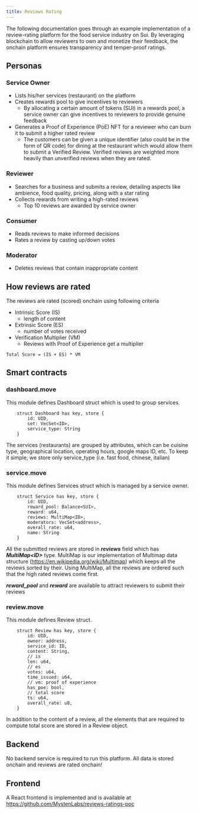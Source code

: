 ```yaml
---
title: Reviews Rating
---
```


The following documentation goes through an example implementation of a review-rating platform for the food service industry on Sui. By leveraging blockchain to allow reviewers to own and monetize their feedback, the onchain platform ensures transparency and temper-proof ratings.

## Personas

### Service Owner
- Lists his/her services (restaurant) on the platform
- Creates rewards pool to give incentives to reviewers
  - By allocating a certain amount of tokens (SUI) in a rewards pool, a service owner can give incentives to reviewers to provide genuine feedback
- Generates a Proof of Experience (PoE) NFT for a reviewer who can burn it to submit a higher rated review
  - The customers can be given a unique identifier (also could be in the form of QR code) for dining at the restaurant which would allow them to submit a Verified Review. Verified reviews are weighted more heavily than unverified reviews when they are rated.

### Reviewer
- Searches for a business and submits a review, detailing aspects like ambience, food quality, pricing, along with a star rating
- Collects rewards from writing a high-rated reviews
  - Top 10 reviews are awarded by service owner
### Consumer
- Reads reviews to make informed decisions
- Rates a review by casting up/down votes
### Moderator
- Deletes reviews that contain inappropriate content

## How reviews are rated
The reviews are rated (scored) onchain using following criteria
- Intrinsic Score (IS)
  - length of content
- Extrinsic Score (ES)
  - number of votes received
- Verification Multiplier (VM)
  - Reviews with Proof of Experience get a multiplier
```
Total Score = (IS + ES) * VM
```

## Smart contracts

### dashboard.move
This module defines Dashboard struct which is used to group services.
```move
    struct Dashboard has key, store {
        id: UID,
        set: VecSet<ID>,
        service_type: String
    }
```
The services (restaurants) are grouped by attributes, which can be cuisine type, geographical location, operating hours, google maps ID, etc. To keep it simple, we store only service_type (i.e. fast food, chinese, italian)

### service.move
This module defines Services struct which is managed by a service owner.
```move
    struct Service has key, store {
        id: UID,
        reward_pool: Balance<SUI>,
        reward: u64,
        reviews: MultiMap<ID>,
        moderators: VecSet<address>,
        overall_rate: u64,
        name: String
    }
```

All the submitted reviews are stored in ***reviews*** field which has ***MultiMap<ID\>*** type. MultiMap is our implementation of Multimap data structure (https://en.wikipedia.org/wiki/Multimap) which keeps all the reviews sorted by their. Using MultiMap, all the reviews are ordered such that the high rated reviews come first.

***reward_pool*** and ***reward*** are available to attract reviewers to submit their reviews

### review.move
This module defines Review struct.
```move
    struct Review has key, store {
        id: UID,
        owner: address,
        service_id: ID,
        content: String,
        // is
        len: u64,
        // es
        votes: u64,
        time_issued: u64,
        // vm: proof of experience
        has_poe: bool,
        // total score
        ts: u64,
        overall_rate: u8,
    }
```
In addition to the content of a review, all the elements that are required to compute total score are stored in a Review object.

## Backend
No backend service is required to run this platform. All data is stored onchain and reviews are rated onchain!

## Frontend
A React frontend is implemented and is available at https://github.com/MystenLabs/reviews-ratings-poc
